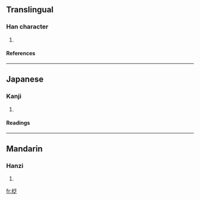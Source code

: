 ==Translingual==
===Han character===
{{Han char|rn=75|rad=木|as=05|sn=9|four=4293<sub>7</sub>|canj=木竹戈人 (DHIO)}}
# {{defn|Han|sort=木05}}
====References====
{{Han ref|kx=0518.140|dkj=14609|dj=0906.150|hdz=21173.070|uh=67C9|ud=26569|bh=CF5F|bd=53087}}

----
==Japanese==
===Kanji===
{{ja-kanji|grade=|rs=木05}}
# {{defn|Japanese}} 
====Readings====
{{ja-readings|on=[[はん]] (han), [[ぼん]] (bon), [[へん]] (hen), [[べん]] (ben)|kun=}}

----
==Mandarin==
===Hanzi===
{{cmn-hanzi|pin=[[fán]] (fan2)|wg=fan<sup>2</sup>}}
# {{defn|Mandarin}}

[[fr:柉]]